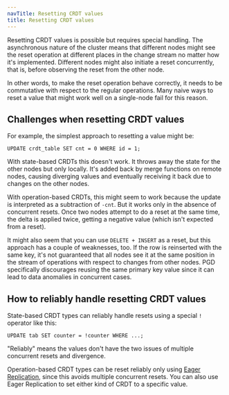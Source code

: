 ```yaml
---
navTitle: Resetting CRDT values
title: Resetting CRDT values
---
```


Resetting CRDT values is possible but requires special handling. The asynchronous nature of the
cluster means that different nodes might see the reset operation at different places in the change stream no matter how it's implemented. Different nodes might also initiate a reset concurrently, that is, before
observing the reset from the other node.

In other words, to make the reset operation behave correctly, it needs to be commutative with respect to the regular operations. Many naive ways to reset a value that might work well on a single-node fail
for this reason.

## Challenges when resetting CRDT values

For example, the simplest approach to resetting a value might be:

```
UPDATE crdt_table SET cnt = 0 WHERE id = 1;
```

With state-based CRDTs this doesn't work. It throws away the state for the other nodes but only locally. It's added back by merge functions on remote nodes, causing diverging values and eventually receiving it
back due to changes on the other nodes.

With operation-based CRDTs, this might seem to work because the update is interpreted as a subtraction of `-cnt`. But it works only in the absence of concurrent resets. Once two nodes attempt to do a reset at the same time, the delta is applied twice, getting a negative value (which isn't expected from a reset).

It might also seem that you can use `DELETE + INSERT` as a reset, but this approach has a couple of weaknesses, too. If the row is reinserted with the same key, it's not guaranteed that all nodes see it at the same position in the stream of operations with respect to changes from other nodes. PGD specifically discourages reusing the same primary key value since it can lead to data anomalies in concurrent cases.

## How to reliably handle resetting CRDT values

State-based CRDT types can reliably handle resets using a special `!` operator like this:

```
UPDATE tab SET counter = !counter WHERE ...;
```

"Reliably" means the values don't have the two issues of multiple concurrent resets and divergence.

Operation-based CRDT types can be reset reliably only using [Eager Replication](eager), since this avoids multiple concurrent resets. You can also use Eager Replication to set either kind of CRDT to a specific
value.
